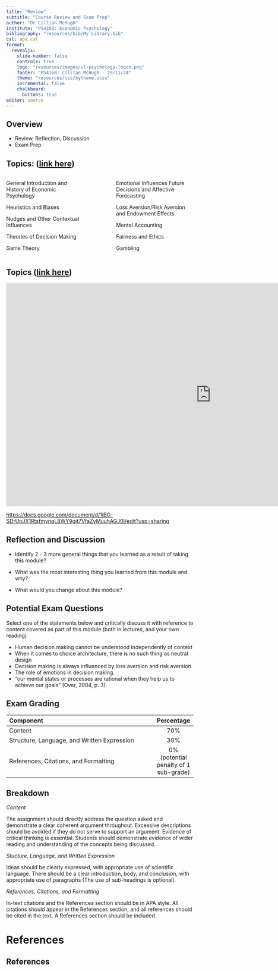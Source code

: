 ```yaml
---
title: "Review"
subtitle: "Course Review and Exam Prep"
author: "Dr Cillian McHugh"
institute: "PS4168: Economic Psychology"
bibliography: "resources/bib/My Library.bib"
csl: apa.csl
format: 
  revealjs:
    slide-number: false
    controls: true
    logo: "resources/images/ul-psychology-logos.png"
    footer: "PS4168: Cillian McHugh - 29/11/24"
    theme: "resources/css/mytheme.scss"
    incremental: false
    chalkboard: 
      buttons: true
editor: source
---
```


## Overview

- Review, Reflection, Discussion
- Exam Prep


## Topics: ([link here](https://docs.google.com/document/d/1iBG-SDrUpJX1RtsfmynqL8WY9git7VfaZvMuuhAGJ0I/edit?usp=sharing))


:::: {.columns}

::: {.column width="45%"}
General Introduction and History of Economic Psychology

Heuristics and Biases

Nudges and Other Contextual Influences

Theories of Decision Making

Game Theory


:::

::: {.column width="10%"}

:::

::: {.column width="45%"}
Emotional Influences Future Decisions and Affective Forecasting

Loss Aversion/Risk Aversion and Endowment Effects

Mental Accounting

Fairness and Ethics

Gambling
:::

::::

## Topics ([link here](https://docs.google.com/document/d/1iBG-SDrUpJX1RtsfmynqL8WY9git7VfaZvMuuhAGJ0I/edit?usp=sharing))

<iframe width="1102" height="600" src="https://docs.google.com/document/d/1iBG-SDrUpJX1RtsfmynqL8WY9git7VfaZvMuuhAGJ0I/edit?usp=sharing?embedded=true&rm=minimal" frameborder="0" ></iframe>

[https://docs.google.com/document/d/1iBG-SDrUpJX1RtsfmynqL8WY9git7VfaZvMuuhAGJ0I/edit?usp=sharing](https://docs.google.com/document/d/1iBG-SDrUpJX1RtsfmynqL8WY9git7VfaZvMuuhAGJ0I/edit?usp=sharing)


## Reflection and Discussion

- Identify $2$ - $3$ more general things that you learned as a result of taking this module?

- What was the most interesting thing you learned from this module and why?

- What would you change about this module?

## Potential Exam Questions{.smaller}


Select one of the statements below and critically discuss it with reference to content covered as part of this module (both in lectures, and your own reading)

 

- Human decision making cannot be understood independently of context
- When it comes to choice architecture, there is no such thing as neutral design
- Decision making is always influenced by loss aversion and risk aversion
- The role of emotions in decision making. 
- "our mental states or processes are rational when they help us to achieve our goals" (Over, 2004, p. 3). 



## Exam Grading

---------------------------------------------------------------------------------
Component                                                        Percentage
--------------------------------------------------------------- -----------------
Content                                                            70\% 

Structure, Language, and Written Expression                        30\% 

References, Citations, and Formatting                               0\% (potential penalty of 1 sub-grade)

---------------------------------------------------------------------------------

## Breakdown{.smaller}

*Content*

The assignment should directly address the question asked and demonstrate a clear coherent argument throughout.  Excessive descriptions should be avoided if they do not serve to support an argument.  Evidence of critical thinking is essential.  Students should demonstrate evidence of wider reading and understanding of the concepts being discussed.

*Stucture, Language, and Written Expression*

Ideas should be clearly expressed, with appropriate use of scientific language.  There should be a clear introduction, body, and conclusion, with appropriate use of paragraphs (The use of sub-headings is optional). 

*References, Citations, and Formatting*

In-text citations and the References section should be in APA style. All citations should appear in the References section, and all references should be cited in the text. A References section should be included.  




# References

## References

\noindent
\vspace{-2em}
\setlength{\parindent}{-0.5in}
\setlength{\leftskip}{0.5in}
\setlength{\parskip}{7.5pt}
